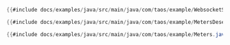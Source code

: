 ```java
{{#include docs/examples/java/src/main/java/com/taos/example/WebsocketSubscribeDemo.java}}
```
```java
{{#include docs/examples/java/src/main/java/com/taos/example/MetersDeserializer.java}}
```
```java
{{#include docs/examples/java/src/main/java/com/taos/example/Meters.java}}
```